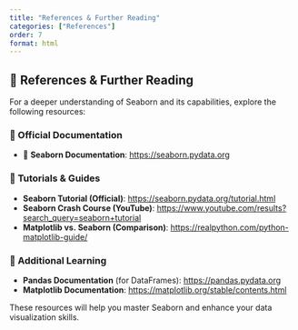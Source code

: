```yaml
---
title: "References & Further Reading"
categories: ["References"]
order: 7
format: html
---
```


## 📌 References & Further Reading  

For a deeper understanding of Seaborn and its capabilities, explore the following resources:  

### 🔹 Official Documentation  
- 📄 **Seaborn Documentation**: [https://seaborn.pydata.org](https://seaborn.pydata.org)  

### 🔹 Tutorials & Guides  
-  **Seaborn Tutorial (Official)**: [https://seaborn.pydata.org/tutorial.html](https://seaborn.pydata.org/tutorial.html)  
-  **Seaborn Crash Course (YouTube)**: [https://www.youtube.com/results?search_query=seaborn+tutorial](https://www.youtube.com/results?search_query=seaborn+tutorial)  
-  **Matplotlib vs. Seaborn (Comparison)**: [https://realpython.com/python-matplotlib-guide/](https://realpython.com/python-matplotlib-guide/)  

### 🔹 Additional Learning  
- **Pandas Documentation** (for DataFrames): [https://pandas.pydata.org](https://pandas.pydata.org)  
- **Matplotlib Documentation**: [https://matplotlib.org/stable/contents.html](https://matplotlib.org/stable/contents.html)  

These resources will help you master Seaborn and enhance your data visualization skills. 
